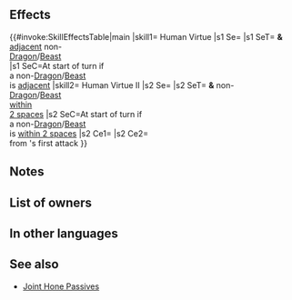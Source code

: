 {{Passive
|name=Human Virtue
|type=C
|exclusive=1
|canUseMove={{MoveList|All}}
|canUseWeapon={{WeaponList|All}}
|1name=Human Virtue
|1tagid=SID_人の可能性を！
|1effect=At start of turn, if unit is adjacent to any allies that are not beast or dragon allies, grants Atk/Spd+6 to unit and those allies for 1 turn.
|1required=-
|1next=-
|properties1=random_owner
|2name=Human Virtue II
|2tagid=SID_人の可能性を！・承
|2cost=300
|2effect=At start of turn, if unit is within 2 spaces of any allies other than beast or dragon allies, grants Atk/Spd+6 to unit and those allies for 1 turn. Grants bonus to unit's Atk/Spd/Def/Res during combat = highest bonus on allies other than beast or dragon allies within 2 spaces. Calculates each stat bonus independently. Reduces damage from foe's first attack during combat by X% (X = total value of bonuses on the 3 allies other than beast or dragon allies with the highest bonus totals within 2 spaces; max. 40).
|1cost=300
|properties=random_owner
}}
==Effects==
{{#invoke:SkillEffectsTable|main
|skill1={{Si|Human Virtue}} Human Virtue
|s1 Se={{Eft|Bonuses|Atk/Spd|6}}
|s1 SeT={{Tgt|Unit}} '''&'''<br>[[adjacent]] non-<br>[[Dragon]]/[[Beast]]<br>{{Tgt|Allies}}
|s1 SeC=At start of turn if<br>a non-[[Dragon]]/[[Beast]]<br>{{Tgt|Ally}} is [[adjacent]]
|skill2={{Si|Human Virtue II}} Human Virtue II
|s2 Se={{Eft|Bonuses|Atk/Spd|6}}
|s2 SeT={{Tgt|Unit}} '''&''' non-<br>[[Dragon]]/[[Beast]]<br>{{Tgt|Allies}} [[within 2 spaces|within<br>2 spaces]]
|s2 SeC=At start of turn if<br>a non-[[Dragon]]/[[Beast]]<br>{{Tgt|Ally}} is [[within 2 spaces]]
|s2 Ce1={{Eft|Temporary buffs|Atk/Spd/Def/Res|highest total {{SEt|Bonuses}} on<br>{{Tgt|Unit}} '''or''' non-[[Dragon]]/[[Beast]]<br>{{Tgt|Allies}} [[within 2 spaces]]}}
|s2 Ce2={{Eft|Damage Reduction|highest total {{SEt|Bonuses}} on<br>{{Tgt|Unit}} '''or''' non-[[Dragon]]/[[Beast]]<br>{{Tgt|Allies}} [[within 2 spaces]]|percent=1|max=40}}<br>from {{Tgt|Foe}}'s first attack
}}
==Notes==
{{Bonuses}}
{{TemporaryBufffromBonus|source=allies within 2 spaces|multiSource=yes|name=Human Virtue II}}
{{DamagePercentageReduction|name=Human Virtue II}}

==List of owners==
{{Skill Hero List}}
==In other languages==
{{OtherLanguages
|japanese=人の可能性を！
|german=Pfad der Tugend
|spanishEU=Virtud humana
|spanishLA=Virtud humana
|french=Humanité
|italian=Virtù umana
|chineseTW=發揮人類的潛能！
|portuguese=Virtude humana
}}
== See also==
{{See also skills|cond=(Description LIKE '%grants %Atk/Spd/Def/Res%= highest bonus on%allies%within 2 spaces%' OR Description LIKE '%reduces damage%=%total value of bonuses%') AND Exclusive='1'}}
*[[Skill families/C Passives#Joint Hone|Joint Hone Passives]]
{{Passives Navbox|C}}